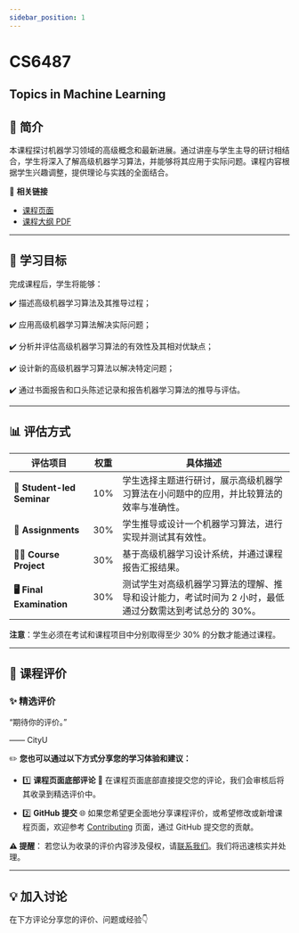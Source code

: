 ```yaml
---
sidebar_position: 1
---
```


# CS6487
## Topics in Machine Learning

## **📘 简介**
本课程探讨机器学习领域的高级概念和最新进展。通过讲座与学生主导的研讨相结合，学生将深入了解高级机器学习算法，并能够将其应用于实际问题。课程内容根据学生兴趣调整，提供理论与实践的全面结合。

🔗 **相关链接**
- [课程页面](https://www.cityu.edu.hk/catalogue/pg/202425/course/CS6487.htm)
- [课程大纲 PDF](https://www.cityu.edu.hk/catalogue/pg/202425/course/CS6487.pdf)

---

## **🎯 学习目标**

完成课程后，学生将能够：

✔️ 描述高级机器学习算法及其推导过程；

✔️ 应用高级机器学习算法解决实际问题；

✔️ 分析并评估高级机器学习算法的有效性及其相对优缺点；

✔️ 设计新的高级机器学习算法以解决特定问题；

✔️ 通过书面报告和口头陈述记录和报告机器学习算法的推导与评估。

---

## **📊 评估方式**

| **评估项目**              | **权重** | **具体描述**                                                                                       |
|--------------------------|---------|---------------------------------------------------------------------------------------------------|
| **📝 Student-led Seminar**| 10%     | 学生选择主题进行研讨，展示高级机器学习算法在小问题中的应用，并比较算法的效率与准确性。                     |
| **📄 Assignments**         | 30%     | 学生推导或设计一个机器学习算法，进行实现并测试其有效性。                                                |
| **🧑‍💻 Course Project**      | 30%     | 基于高级机器学习设计系统，并通过课程报告汇报结果。                                                     |
| **🖥️ Final Examination**    | 30%     | 测试学生对高级机器学习算法的理解、推导和设计能力，考试时间为 2 小时，最低通过分数需达到考试总分的 30%。      |

**注意**：学生必须在考试和课程项目中分别取得至少 30% 的分数才能通过课程。

---

## **💬 课程评价**

### ✨ **精选评价**
<div className={commentStyles.commentBox}>
    <p className={commentStyles.commentText}>
        “期待你的评价。”
    </p>
    <p className={commentStyles.commentAuthor}>—— CityU</p>
</div>

✏️ **您也可以通过以下方式分享您的学习体验和建议：**

- 1️⃣ **课程页面底部评论**
💬 在课程页面底部直接提交您的评论，我们会审核后将其收录到精选评价中。

- 2️⃣ **GitHub 提交**
🌐 如果您希望更全面地分享课程评价，或希望修改或新增课程页面，欢迎参考 [Contributing](https://penjc.github.io/cityU-navigator/contributing) 页面，通过 GitHub 提交您的贡献。

**⚠️ 提醒**：
若您认为收录的评价内容涉及侵权，请[联系我们](https://github.com/penjc/cityU-navigator/issues)。我们将迅速核实并处理。


---

## **💡 加入讨论**

在下方评论分享您的评价、问题或经验👇
<Utterances />